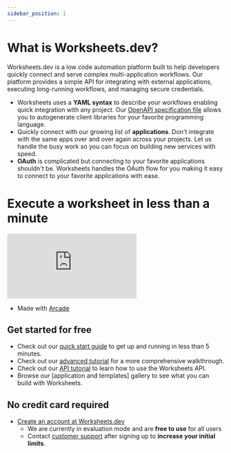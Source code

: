 ```yaml
---
sidebar_position: 1
---
```


# What is Worksheets.dev?

Worksheets.dev is a low code automation platform built to help developers quickly connect and serve complex multi-application workflows. Our platform provides a simple API for integrating with external applications, executing long-running workflows, and managing secure credentials.

- Worksheets uses a **YAML syntax** to describe your workflows enabling quick integration with any project. Our [OpenAPI specification file](/docs/api/overview#open-api) allows you to autogenerate client libraries for your favorite programming language.
- Quickly connect with our growing list of **applications**. Don't integrate with the same apps over and over again across your projects. Let us handle the busy work so you can focus on building new services with speed.
- **OAuth** is complicated but connecting to your favorite applications shouldn't be. Worksheets handles the OAuth flow for you making it easy to connect to your favorite applications with ease.

# Execute a worksheet in less than a minute

<div
  style={{
    position: 'relative',
    paddingBottom: 'calc(66.66666666666666% + 41px)',
    height: 0,
    width: '100%',
  }}
>
  <iframe
    src="https://demo.arcade.software/J7iGUt2RZ5WAQUki7kzu?embed"
    frameborder="0"
    loading="lazy"
    webkitallowfullscreen
    mozallowfullscreen
    allowfullscreen
    style={{
      position: 'absolute',
      top: 0,
      left: 0,
      colorScheme: 'light',
      height: '100%',
      width: '100%',
    }}
    title="Worksheets IDE"
  ></iframe>
</div>

- Made with [Arcade](https://arcade.software/)

## Get started for free

- Check out our [quick start guide](/docs/tutorials/quick-start) to get up and running in less than 5 minutes.
- Check out our [advanced tutorial](/docs/tutorials/advanced-executions) for a more comprehensive walkthrough.
- Check out our [API tutorial](/docs/tutorials/api) to learn how to use the Worksheets API.
- Browse our [application and templates] gallery to see what you can build with Worksheets.

## No credit card required

- [Create an account at Worksheets.dev](https://app.worksheets.dev/login)
  - We are currently in evaluation mode and are **free to use** for all users
  - Contact [customer support](/contact-us) after signing up to **increase your initial limits**.
